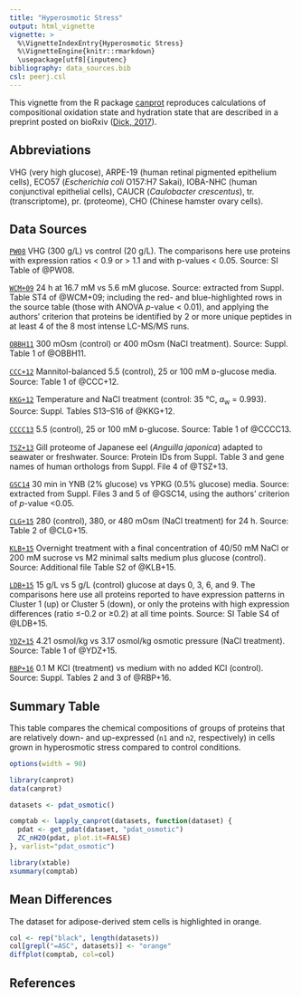 ```yaml
---
title: "Hyperosmotic Stress"
output: html_vignette
vignette: >
  %\VignetteIndexEntry{Hyperosmotic Stress}
  %\VignetteEngine{knitr::rmarkdown}
  \usepackage[utf8]{inputenc}
bibliography: data_sources.bib
csl: peerj.csl
---
```


This vignette from the R package [canprot](http://github.com/jedick/canprot) reproduces calculations of compositional oxidation state and hydration state that are described in a preprint posted on bioRxiv ([Dick, 2017](https://doi.org/10.1101/097667)).

## Abbreviations
VHG (very high glucose), ARPE-19 (human retinal pigmented epithelium cells), ECO57 (_Escherichia coli_ O157:H7 Sakai), IOBA-NHC (human conjunctival epithelial cells), CAUCR (_Caulobacter crescentus_), tr. (transcriptome), pr. (proteome), CHO (Chinese hamster ovary cells).

## Data Sources

[`PW08`](http://doi.org/10.1021/pr800331s) VHG (300 g/L) vs control (20 g/L). The comparisons here use proteins with expression ratios < 0.9 or > 1.1 and with p-values < 0.05. Source: SI Table of @PW08.

[`WCM+09`](http://doi.org/10.1073/pnas.0908351106) 24 h at 16.7 mM vs 5.6 mM glucose. Source: extracted from Suppl. Table ST4 of @WCM+09; including the red- and blue-highlighted rows in the source table (those with ANOVA _p_-value < 0.01), and applying the authors' criterion that proteins be identified by 2 or more unique peptides in at least 4 of the 8 most intense LC-MS/MS runs.

[`OBBH11`](http://doi.org/10.1021/pr200030v) 300 mOsm (control) or 400 mOsm (NaCl treatment). Source: Suppl. Table 1 of @OBBH11.

[`CCC+12`](http://doi.org/10.1039/C2MB25331C) Mannitol-balanced 5.5 (control), 25 or 100 mM ᴅ-glucose media. Source: Table 1 of @CCC+12.

[`KKG+12`](http://doi.org/10.1074/mcp.M111.009019) Temperature and NaCl treatment (control: 35 °C, <I>a</I><sub>w</sub> = 0.993). Source: Suppl. Tables S13–S16 of @KKG+12.

[`CCCC13`](http://doi.org/10.1016/j.jnutbio.2013.05.006) 5.5 (control), 25 or 100 mM ᴅ-glucose. Source: Table 1 of @CCCC13.

[`TSZ+13`](http://doi.org/10.1016/j.jprot.2013.05.026) Gill proteome of Japanese eel (<I>Anguilla japonica</I>) adapted to seawater or freshwater. Source: Protein IDs from Suppl. Table 3 and gene names of human orthologs from Suppl. File 4 of @TSZ+13.

[`GSC14`](http://doi.org/10.1186/1477-5956-12-9) 30 min in YNB (2% glucose) vs YPKG (0.5% glucose) media. Source: extracted from Suppl. Files 3 and 5 of @GSC14, using the authors' criterion of _p_-value <0.05.

[`CLG+15`](http://doi.org/10.1021/acs.jproteome.5b00443) 280 (control), 380, or 480 mOsm (NaCl treatment) for 24 h. Source: Table 2 of @CLG+15.

[`KLB+15`](http://doi.org/10.1186/s12866-015-0404-x) Overnight treatment with a final concentration of 40/50 mM NaCl or 200 mM sucrose vs M2 minimal salts medium plus glucose (control). Source: Additional file Table S2 of @KLB+15.

[`LDB+15`](http://doi.org/10.1002/btpr.2090) 15 g/L vs 5 g/L (control) glucose at days 0, 3, 6, and 9. The comparisons here use all proteins reported to have expression patterns in Cluster 1 (up) or Cluster 5 (down), or only the proteins with high expression differences (ratio ≤-0.2 or ≥0.2) at all time points. Source: SI Table S4 of @LDB+15.

[`YDZ+15`](http://doi.org/10.4014/jmb.1412.12026) 4.21 osmol/kg vs 3.17 osmol/kg osmotic pressure (NaCl treatment). Source: Table 1 of @YDZ+15.

[`RBP+16`](http://doi.org/10.1016/j.fgb.2016.08.001) 0.1 M KCl (treatment) vs medium with no added KCl (control). Source: Suppl. Tables 2 and 3 of @RBP+16.


## Summary Table

This table compares the chemical compositions of groups of proteins that are relatively down- and up-expressed (`n1` and `n2`, respectively) in cells grown in hyperosmotic stress compared to control conditions.

```r
options(width = 90)
```

```r
library(canprot)
data(canprot)
```

```r
datasets <- pdat_osmotic()
```

```r
comptab <- lapply_canprot(datasets, function(dataset) {
  pdat <- get_pdat(dataset, "pdat_osmotic")
  ZC_nH2O(pdat, plot.it=FALSE)
}, varlist="pdat_osmotic")
```

```r
library(xtable)
xsummary(comptab)
```

## Mean Differences

The dataset for adipose-derived stem cells is highlighted in orange.

```r
col <- rep("black", length(datasets))
col[grepl("=ASC", datasets)] <- "orange"
diffplot(comptab, col=col)
```

## References
